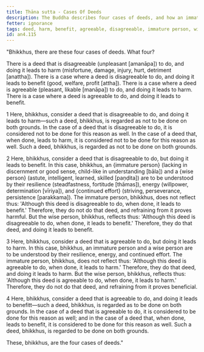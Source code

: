 ```yaml
---
title: Ṭhāna sutta - Cases Of Deeds
description: The Buddha describes four cases of deeds, and how an immature person and a wise person are to be understood by their responses to deeds that are disagreeable but lead to benefit and deeds that are agreeable but lead to harm.
fetter: ignorance
tags: deed, harm, benefit, agreeable, disagreeable, immature person, wise person, resilience, energy, continued effort, discernment, good sense, an, an4
id: an4.115
---
```


"Bhikkhus, there are these four cases of deeds. What four?

There is a deed that is disagreeable (unpleasant [amanāpa]) to do, and doing it leads to harm (misfortune, damage, injury, hurt, detriment [anattha]).
There is a case where a deed is disagreeable to do, and doing it leads to benefit (good, welfare, profit [attha]).
There is a case where a deed is agreeable (pleasant, likable [manāpa]) to do, and doing it leads to harm.
There is a case where a deed is agreeable to do, and doing it leads to benefit.

1 Here, bhikkhus, consider a deed that is disagreeable to do, and doing it leads to harm—such a deed, bhikkhus, is regarded as not to be done on both grounds. In the case of a deed that is disagreeable to do, it is considered not to be done for this reason as well. In the case of a deed that, when done, leads to harm, it is considered not to be done for this reason as well. Such a deed, bhikkhus, is regarded as not to be done on both grounds.

2 Here, bhikkhus, consider a deed that is disagreeable to do, but doing it leads to benefit. In this case, bhikkhus, an \{immature person} (lacking in discernment or good sense, child-like in understanding [bāla]) and a \{wise person} (astute, intelligent, learned, skilled [paṇḍita]) are to be understood by their resilience (steadfastness, fortitude [thāmas]), energy (willpower, determination [vīriya]), and \{continued effort} (striving, perseverance, persistence [parakkama]). The immature person, bhikkhus, does not reflect thus: 'Although this deed is disagreeable to do, when done, it leads to benefit.' Therefore, they do not do that deed, and refraining from it proves harmful. But the wise person, bhikkhus, reflects thus: 'Although this deed is disagreeable to do, when done, it leads to benefit.' Therefore, they do that deed, and doing it leads to benefit.

3 Here, bhikkhus, consider a deed that is agreeable to do, but doing it leads to harm. In this case, bhikkhus, an immature person and a wise person are to be understood by their resilience, energy, and continued effort. The immature person, bhikkhus, does not reflect thus: 'Although this deed is agreeable to do, when done, it leads to harm.' Therefore, they do that deed, and doing it leads to harm. But the wise person, bhikkhus, reflects thus: 'Although this deed is agreeable to do, when done, it leads to harm.' Therefore, they do not do that deed, and refraining from it proves beneficial.

4 Here, bhikkhus, consider a deed that is agreeable to do, and doing it leads to benefitt—such a deed, bhikkhus, is regarded as to be done on both grounds. In the case of a deed that is agreeable to do, it is considered to be done for this reason as well; and in the case of a deed that, when done, leads to benefit, it is considered to be done for this reason as well. Such a deed, bhikkhus, is regarded to be done on both grounds.

These, bhikkhus, are the four cases of deeds."